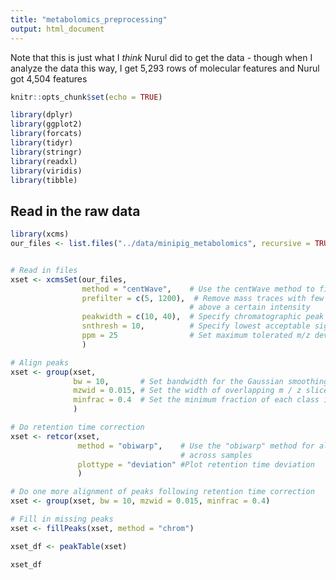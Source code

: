 ```yaml
---
title: "metabolomics_preprocessing"
output: html_document
---
```


Note that this is just what I *think* Nurul did to get the data - though when I analyze the data this way, I get 5,293 rows of molecular features and Nurul got 4,504 features

```r
knitr::opts_chunk$set(echo = TRUE)
```

```r
library(dplyr)
library(ggplot2)
library(forcats)
library(tidyr)
library(stringr)
library(readxl)
library(viridis)
library(tibble)
```

## Read in the raw data

```r
library(xcms)
our_files <- list.files("../data/minipig_metabolomics", recursive = TRUE, full.names = TRUE)


# Read in files
xset <- xcmsSet(our_files,
                method = "centWave",    # Use the centWave method to find peaks
                prefilter = c(5, 1200),  # Remove mass traces with few peaks 
                                        # above a certain intensity
                peakwidth = c(10, 40),  # Specify chromatographic peak width 
                snthresh = 10,          # Specify lowest acceptable signal-to-noise ratio
                ppm = 25                # Set maximum tolerated m/z deviation in consecutive scans
                )

# Align peaks
xset <- group(xset,
              bw = 10,       # Set bandwidth for the Gaussian smoothing kernel
              mzwid = 0.015, # Set the width of overlapping m / z slices
              minfrac = 0.4  # Set the minimum fraction of each class in one bin
              )

# Do retention time correction
xset <- retcor(xset, 
               method = "obiwarp",    # Use the "obiwarp" method for aligning retention times
                                      # across samples
               plottype = "deviation" #Plot retention time deviation
               )

# Do one more alignment of peaks following retention time correction
xset <- group(xset, bw = 10, mzwid = 0.015, minfrac = 0.4)

# Fill in missing peaks
xset <- fillPeaks(xset, method = "chrom")

xset_df <- peakTable(xset)

xset_df
```